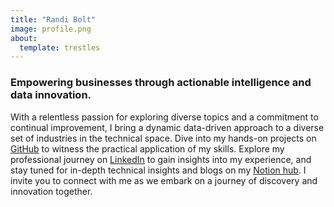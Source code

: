 ```yaml
---
title: "Randi Bolt"
image: profile.png
about:
  template: trestles
---
```


### Empowering businesses through actionable intelligence and data innovation. 

With a relentless passion for exploring diverse topics and a commitment to continual improvement, I bring a dynamic data-driven approach to a diverse set of industries in the technical space. Dive into my hands-on projects on [GitHub]() to witness the practical application of my skills. Explore my professional journey on [LinkedIn]() to gain insights into my experience, and stay tuned for in-depth technical insights and blogs on my [Notion hub](). I invite you to connect with me as we embark on a journey of discovery and innovation together.
